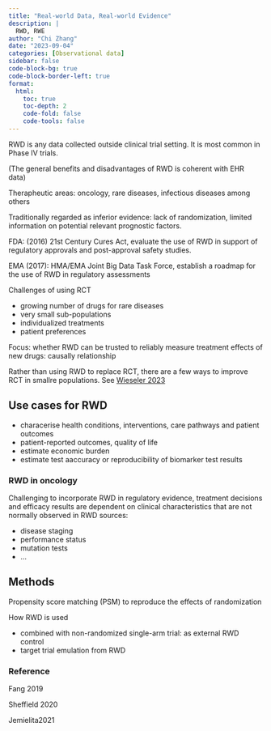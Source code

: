 ```yaml
---
title: "Real-world Data, Real-world Evidence"
description: |
  RWD, RWE
author: "Chi Zhang"
date: "2023-09-04"
categories: [Observational data]
sidebar: false
code-block-bg: true
code-block-border-left: true
format: 
  html:
    toc: true
    toc-depth: 2
    code-fold: false
    code-tools: false
---
```



RWD is any data collected outside clinical trial setting. It is most common in Phase IV trials.

(The general benefits and disadvantages of RWD is coherent with EHR data)

Therapheutic areas: oncology, rare diseases, infectious diseases among others


Traditionally regarded as inferior evidence: lack of randomization, limited information on potential relevant prognostic factors.

FDA: (2016) 21st Century Cures Act, evaluate the use of RWD in support of regulatory approvals and post-approval safety studies.

EMA (2017): HMA/EMA Joint Big Data Task Force, establish a roadmap for the use of RWD in regulatory assessments


Challenges of using RCT

* growing number of drugs for rare diseases
* very small sub-populations
* individualized treatments
* patient preferences


Focus: whether RWD can be trusted to reliably measure treatment effects of new drugs: causally relationship

Rather than using RWD to replace RCT, there are a few ways to improve RCT in smallre populations. See [Wieseler 2023](doi: 10.1136/bmj-2022-073100
Protected)





## Use cases for RWD

* characerise health conditions, interventions, care pathways and patient outcomes
* patient-reported outcomes, quality of life
* estimate economic burden
* estimate test aaccuracy or reproducibility of biomarker test results








### RWD in oncology

Challenging to incorporate RWD in regulatory evidence, treatment decisions and efficacy results are dependent on clinical characteristics that are not normally observed in RWD sources:

* disease staging
* performance status
* mutation tests
* ...

## Methods

Propensity score matching (PSM) to reproduce the effects of randomization 


How RWD is used

* combined with non-randomized single-arm trial: as external RWD control
* target trial emulation from RWD 


### Reference

Fang 2019

Sheffield 2020

Jemielita2021









